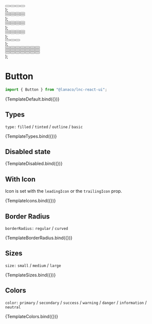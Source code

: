
<Meta title="General/Button" component={Button} />


  <div style={{ display: "flex", gap: "16px" }}>
    <Button {...args} type={"filled"} />
    <Button {...args} type={"tinted"} />
    <Button {...args} type={"outline"} />
    <Button {...args} type={"basic"} />
  </div>
);

  <div>
    <div style={{ display: "flex", gap: "16px", marginBottom: "16px" }}>
      <Button {...args} type={"filled"} borderRadius={"regular"} />
      <Button {...args} type={"tinted"} borderRadius={"regular"} />
      <Button {...args} type={"outline"} borderRadius={"regular"} />
      <Button {...args} type={"basic"} borderRadius={"regular"} />
    </div>
    <div style={{ display: "flex", gap: "16px" }}>
      <Button
        {...args}
        type={"filled"}
        borderRadius={"curved"}
        leadingIcon="user"
      />
      <Button
        {...args}
        type={"tinted"}
        borderRadius={"curved"}
        leadingIcon="user"
      />
      <Button
        {...args}
        type={"outline"}
        borderRadius={"curved"}
        leadingIcon="user"
      />
      <Button
        {...args}
        type={"basic"}
        borderRadius={"curved"}
        leadingIcon="user"
      />
    </div>
  </div>
);

  <div>
    <div style={{ display: "flex", gap: "16px", marginBottom: "12px" }}>
      <Button {...args} leadingIcon={"user"} type={"filled"} />
      <Button {...args} leadingIcon={"user"} type={"tinted"} />
      <Button {...args} leadingIcon={"user"} type={"outline"} />
      <Button {...args} leadingIcon={"user"} type={"basic"} />
    </div>
    <div style={{ display: "flex", gap: "16px" }}>
      <Button {...args} trailingIcon={"clock"} type={"filled"} />
      <Button {...args} trailingIcon={"clock"} type={"tinted"} />
      <Button {...args} trailingIcon={"clock"} type={"outline"} />
      <Button {...args} trailingIcon={"clock"} type={"basic"} />
    </div>
  </div>
);

  <div>
    <div style={{ display: "flex", gap: "16px", marginBottom: "12px" }}>
      <Button {...args} leadingIcon={"user"} type={"filled"} />
      <Button {...args} leadingIcon={"user"} type={"tinted"} />
      <Button {...args} leadingIcon={"user"} type={"outline"} />
      <Button {...args} leadingIcon={"user"} type={"basic"} />
    </div>
    <div style={{ display: "flex", gap: "16px" }}>
      <Button
        {...args}
        trailingIcon={"clock"}
        type={"filled"}
        iconStyle={"regular"}
      />
      <Button
        {...args}
        trailingIcon={"clock"}
        type={"tinted"}
        iconStyle={"regular"}
      />
      <Button
        {...args}
        trailingIcon={"clock"}
        type={"outline"}
        iconStyle={"regular"}
      />
      <Button
        {...args}
        trailingIcon={"clock"}
        type={"basic"}
        iconStyle={"regular"}
      />
    </div>
  </div>
);

  <div style={{ display: "flex", gap: "16px" }}>
    <Button {...args} size="small" />
    <Button {...args} size="medium" />
    <Button {...args} size="large" />
  </div>
);

  <div>
    <div style={{ display: "flex", gap: "16px", marginBottom: "16px" }}>
      <Button {...args} type={"filled"} color="primary" leadingIcon={"user"} />
      <Button {...args} type={"filled"} color="secondary" />
      <Button {...args} type={"filled"} color="success" />
      <Button {...args} type={"filled"} color="warning" />
      <Button {...args} type={"filled"} color="danger" />
      <Button {...args} type={"filled"} color="information" />
      <Button
        {...args}
        type={"filled"}
        color="neutral"
        trailingIcon={"clock"}
      />
    </div>
    <div style={{ display: "flex", gap: "16px", marginBottom: "16px" }}>
      <Button {...args} type={"tinted"} color="primary" />
      <Button
        {...args}
        type={"tinted"}
        color="secondary"
        leadingIcon={"user"}
      />
      <Button {...args} type={"tinted"} color="success" />
      <Button {...args} type={"tinted"} color="warning" />
      <Button {...args} type={"tinted"} color="danger" />
      <Button
        {...args}
        type={"tinted"}
        color="information"
        trailingIcon={"clock"}
      />
      <Button {...args} type={"tinted"} color="neutral" />
    </div>
    <div style={{ display: "flex", gap: "16px", marginBottom: "16px" }}>
      <Button {...args} type={"basic"} color="primary" />
      <Button {...args} type={"basic"} color="secondary" />
      <Button {...args} type={"basic"} color="success" leadingIcon={"user"} />
      <Button {...args} type={"basic"} color="warning" />
      <Button {...args} type={"basic"} color="danger" trailingIcon={"clock"} />
      <Button {...args} type={"basic"} color="information" />
      <Button {...args} type={"basic"} color="neutral" />
    </div>
    <div style={{ display: "flex", gap: "16px" }}>
      <Button {...args} type={"outline"} color="primary" />
      <Button {...args} type={"outline"} color="secondary" />
      <Button {...args} type={"outline"} color="success" />
      <Button
        {...args}
        type={"outline"}
        color="warning"
        leadingIcon={"user"}
        trailingIcon={"clock"}
      />
      <Button {...args} type={"outline"} color="danger" />
      <Button {...args} type={"outline"} color="information" />
      <Button {...args} type={"outline"} color="neutral" />
    </div>
  </div>
);

# Button

```jsx
import { Button } from "@lanaco/lnc-react-ui";
```

<Canvas>
  <Story
    name="Default"
    args={{
      text: "Button",
    }}
  >
    {TemplateDefault.bind({})}
  </Story>
</Canvas>

<ArgsTable story="Default" />

## Types

`type:` `filled` / `tinted` / `outline` / `basic`

<Canvas>
  <Story
    name="Types"
    args={{
      text: "Button",
    }}
  >
    {TemplateTypes.bind({})}
  </Story>
</Canvas>

## Disabled state

<Canvas>
  <Story
    name="Disabled"
    args={{
      disabled: true,
      text: "Button",
      iconStyle: "solid",
    }}
  >
    {TemplateDisabled.bind({})}
  </Story>
</Canvas>

## With Icon

Icon is set with the `leadingIcon` or the `trailingIcon` prop.

<Canvas>
  <Story
    name="With Icon"
    args={{
      text: "Button",
    }}
  >
    {TemplateIcons.bind({})}
  </Story>
</Canvas>

## Border Radius

`borderRadius:` `regular` / `curved`

<Canvas>
  <Story
    name="Border Radius"
    args={{
      text: "Button",
    }}
  >
    {TemplateBorderRadius.bind({})}
  </Story>
</Canvas>

## Sizes

`size:` `small` / `medium` / `large`

<Canvas>
  <Story
    name="Sizes"
    args={{
      text: "Button",
    }}
  >
    {TemplateSizes.bind({})}
  </Story>
</Canvas>

## Colors

`color:` `primary` / `secondary` / `success` / `warning` / `danger` / `information` / `neutral`

<Canvas>
  <Story
    name="Colors"
    args={{
      text: "Button",
    }}
  >
    {TemplateColors.bind({})}
  </Story>
</Canvas>
